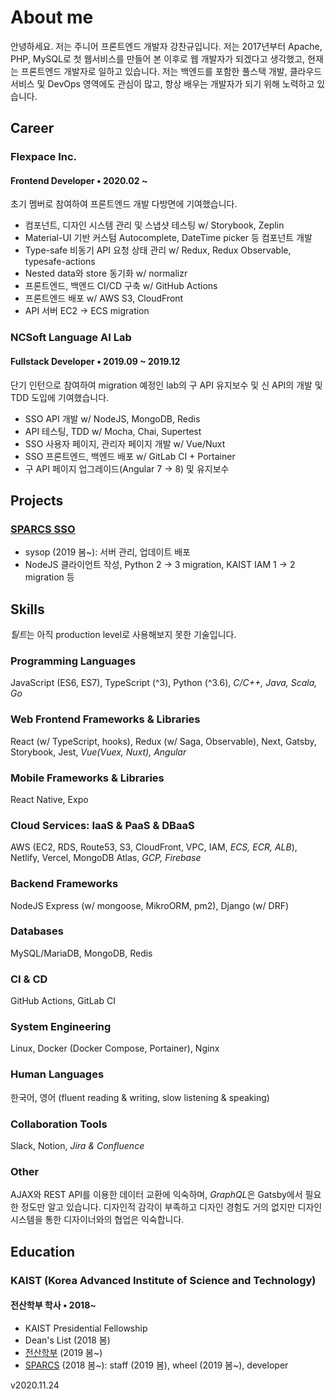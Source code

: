 <Root>
  <Avatar />
  <Profile />
</Root>

# About me

안녕하세요. 저는 주니어 프론트엔드 개발자 강찬규입니다. 저는 2017년부터 Apache, PHP, MySQL로 첫 웹서비스를 만들어 본 이후로 웹 개발자가 되겠다고 생각했고, 현재는 프론트엔드 개발자로 일하고 있습니다. 저는 백엔드를 포함한 풀스택 개발, 클라우드 서비스 및 DevOps 영역에도 관심이 많고, 항상 배우는 개발자가 되기 위해 노력하고 있습니다.

## Career

### Flexpace Inc.

#### Frontend Developer • 2020.02 ~

초기 멤버로 참여하여 프론트엔드 개발 다방면에 기여했습니다.

- 컴포넌트, 디자인 시스템 관리 및 스냅샷 테스팅 w/ Storybook, Zeplin
- Material-UI 기반 커스텀 Autocomplete, DateTime picker 등 컴포넌트 개발
- Type-safe 비동기 API 요청 상태 관리 w/ Redux, Redux Observable, typesafe-actions
- Nested data와 store 동기화 w/ normalizr
- 프론트엔드, 백엔드 CI/CD 구축 w/ GitHub Actions
- 프론트엔드 배포 w/ AWS S3, CloudFront
- API 서버 EC2 → ECS migration

### NCSoft Language AI Lab

#### Fullstack Developer • 2019.09 ~ 2019.12

단기 인턴으로 참여하여 migration 예정인 lab의 구 API 유지보수 및 신 API의 개발 및 TDD 도입에 기여했습니다.

- SSO API 개발 w/ NodeJS, MongoDB, Redis
- API 테스팅, TDD w/ Mocha, Chai, Supertest
- SSO 사용자 페이지, 관리자 페이지 개발 w/ Vue/Nuxt
- SSO 프론트엔드, 백엔드 배포 w/ GitLab CI + Portainer
- 구 API 페이지 업그레이드(Angular 7 → 8) 및 유지보수

## Projects

### [SPARCS SSO](https://github.com/sparcs-kaist/sparcssso)

- sysop (2019 봄~): 서버 관리, 업데이트 배포
- NodeJS 클라이언트 작성, Python 2 → 3 migration, KAIST IAM 1 → 2 migration 등

## Skills

*틸트*는 아직 production level로 사용해보지 못한 기술입니다.

### Programming Languages

JavaScript (ES6, ES7), TypeScript (^3), Python (^3.6), *C/C++, Java, Scala, Go*

### Web Frontend Frameworks & Libraries

React (w/ TypeScript, hooks), Redux (w/ Saga, Observable), Next, Gatsby, Storybook, Jest, *Vue(Vuex, Nuxt), Angular*

### Mobile Frameworks & Libraries

React Native, Expo

### Cloud Services: IaaS & PaaS & DBaaS

AWS (EC2, RDS, Route53, S3, CloudFront, VPC, IAM, *ECS, ECR, ALB*), Netlify, Vercel, MongoDB Atlas, *GCP, Firebase*

### Backend Frameworks

NodeJS Express (w/ mongoose, MikroORM, pm2), Django (w/ DRF)

### Databases

MySQL/MariaDB, MongoDB, Redis

### CI & CD

GitHub Actions, GitLab CI

### System Engineering

Linux, Docker (Docker Compose, Portainer), Nginx

### Human Languages

한국어, 영어 (fluent reading & writing, slow listening & speaking)

### Collaboration Tools

Slack, Notion, *Jira & Confluence*

### Other

AJAX와 REST API를 이용한 데이터 교환에 익숙하며, *GraphQL*은 Gatsby에서 필요한 정도만 알고 있습니다. 디자인적 감각이 부족하고 디자인 경험도 거의 없지만 디자인 시스템을 통한 디자이너와의 협업은 익숙합니다.

## Education

### KAIST (Korea Advanced Institute of Science and Technology)

#### 전산학부 학사 • 2018~

- KAIST Presidential Fellowship
- Dean's List (2018 봄)
- [전산학부](https://cs.kaist.ac.kr) (2019 봄~)
- [SPARCS](https://sparcs.org) (2018 봄~): staff (2019 봄), wheel (2019 봄~), developer

<Updated>v2020.11.24</Updated>
